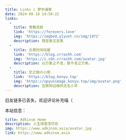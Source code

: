 ---
title: Links | 梦中诸客
date: 2024-08-18 14:58:22
links: 
  - 
    title: 雪舞灵颜
    link: 'https://forevers.love'
    img: 'https://imgbed.yiyunt.cn/img/1971'
    description: 随至爱见至美
  - 
    title: 云萧的咕咕屋
    link: 'https://blog.crrashh.com'
    img: 'https://i.cdn.crrashh.com/avatar.jpg'
    description: 以万象之不息，致不息之万象。
  - 
    title: 空之御の小窝
    link: 'https://blog.konyu.top'
    img: 'https://upyunimage.konyu.top/img/avatar.png'
    description: 互联网边缘的无名小卒
---

旧友链多已丢失，欢迎评论补充喵（

本站信息：

```yaml
title: Adkinsm Home
description: 人生得意须尽欢
img: https://www.adkinsm.asia/avatar.jpg
link: https://www.adkinsm.asia
```